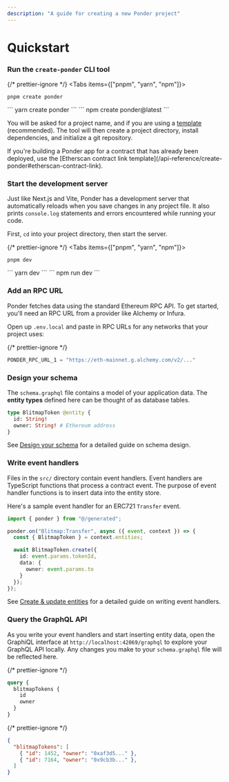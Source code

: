 ```yaml
---
description: "A guide for creating a new Ponder project"
---
```



# Quickstart

<div className="steps-container">

### Run the `create-ponder` CLI tool

{/* prettier-ignore */}
<Tabs items={["pnpm", "yarn", "npm"]}>
  <Tab>
```
pnpm create ponder
```
</Tab>
  <Tab>
```
yarn create ponder
```
</Tab>
  <Tab>
```
npm create ponder@latest
```
</Tab>
</Tabs>

You will be asked for a project name, and if you are using a [template](/api-reference/create-ponder#templates) (recommended). The tool will then create a project directory, install dependencies, and initialize a git repository.

<Callout>
  If you're building a Ponder app for a contract that has already been deployed,
  use the [Etherscan contract link
  template](/api-reference/create-ponder#etherscan-contract-link).
</Callout>

### Start the development server

Just like Next.js and Vite, Ponder has a development server that automatically reloads when you save changes in any project file. It also prints `console.log` statements and errors encountered while running your code.

First, `cd` into your project directory, then start the server.

{/* prettier-ignore */}
<Tabs items={["pnpm", "yarn", "npm"]}>
  <Tab>
```
pnpm dev
```
</Tab>
  <Tab>
```
yarn dev
```
</Tab>
  <Tab>
```
npm run dev
```
</Tab>
</Tabs>

### Add an RPC URL

Ponder fetches data using the standard Ethereum RPC API. To get started, you'll need an RPC URL from a provider like Alchemy or Infura.

Open up `.env.local` and paste in RPC URLs for any networks that your project uses:

{/* prettier-ignore */}
```js filename=".env.local"
PONDER_RPC_URL_1 = "https://eth-mainnet.g.alchemy.com/v2/..."
```

### Design your schema

The `schema.graphql` file contains a model of your application data. The **entity types** defined here can be thought of as database tables.

```graphql filename="schema.graphql"
type BlitmapToken @entity {
  id: String!
  owner: String! # Ethereum address
}
```

See [Design your schema](/guides/design-your-schema) for a detailed guide on schema design.

### Write event handlers

Files in the `src/` directory contain event handlers. Event handlers are TypeScript functions that process a contract event. The purpose of event handler functions is to insert data into the entity store.

Here's a sample event handler for an ERC721 `Transfer` event.

```ts filename="src/index.ts"
import { ponder } from "@/generated";

ponder.on("Blitmap:Transfer", async ({ event, context }) => {
  const { BlitmapToken } = context.entities;

  await BlitmapToken.create({
    id: event.params.tokenId,
    data: {
      owner: event.params.to
    }
  });
});
```

See [Create & update entities](/guides/create-update-entities) for a detailed guide on writing event handlers.

### Query the GraphQL API

As you write your event handlers and start inserting entity data, open the GraphiQL interface at `http://localhost:42069/graphql` to explore your GraphQL API locally. Any changes you make to your `schema.graphql` file will be reflected here.

<div className="code-columns">

{/* prettier-ignore */}
```graphql filename="Query"
query {
  blitmapTokens {
    id
    owner
  }
}
```

{/* prettier-ignore */}
```json filename="Result"
{
  "blitmapTokens": [
    { "id": 1452, "owner": "0xaf3d5..." },
    { "id": 7164, "owner": "0x9cb3b..." },
  ]
}
```

</div>

</div>
